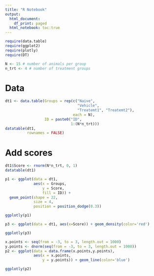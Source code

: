 ---
title: "R Notebook"
output:
  html_document:
    df_print: paged
  html_notebook: toc:true
---

```{r setup}
require(data.table)
require(ggplot2)
require(plotly)
require(DT)

N <- 15 # number of animals per group
n_trt <- 4 # number of treatment groups
```

# Data
```{r data_sim}
dt1 <- data.table(Groups = rep(c("Naive",
                                 "Vehicle",
                                 "Treatemt1", "Treatemt2"),
                               each = N),
                  ID = paste0("ID",
                              1:(N*n_trt)))
datatable(dt1,
          rownames = FALSE)
```

# Add scores
```{r add_vars}
dt1$Score <- rnorm(N*n_trt, 0, 1)
datatable(dt1)
```

```{r plot}
p1 <- ggplot(data = dt1,
             aes(x = Groups,
                 y = Score,
                 fill = ID)) +
  geom_point(shape = 22,
             size = 4,
             position = position_dodge(0.3))

ggplotly(p1)
```


```{r}
p3 <- ggplot(data = dt1, aes(x=Score)) + geom_density(color='red')

ggplotly(p3)

```



```{r}
x.points <- seq(from = -3, to = 3, length.out = 1000)
y.points <- dnorm(seq(from = -3, to = 3, length.out = 1000))
p2 <- ggplot(data = data.frame(x.points,y.points),
             aes(x = x.points,
                 y = y.points)) + geom_line(color='blue')

ggplotly(p2)

```

